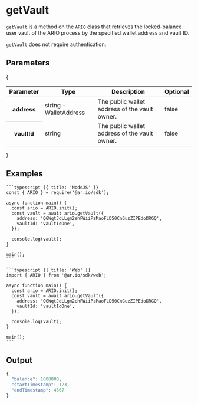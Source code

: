 
<HeroPattern />

# getVault

`getVault` is a method on the `ARIO` class that retrieves the locked-balance user vault of the ARIO process by the specified wallet address and vault ID.

`getVault` does not require authentication.

## Parameters

{
<div style={{textAlign: "center"}}>
    <table className="inline-table">
    <thead>
    <tr>
        <th>Parameter</th>
        <th>Type</th>
        <th>Description</th>
        <th>Optional</th>
    </tr>
    </thead>
    <tbody>
    <tr>
        <th>address</th>
        <td>string - WalletAddress</td>
        <td>The public wallet address of the vault owner.</td>
        <td>false</td>
    </tr>
    <tr>
        <th>vaultId</th>
        <td>string</td>
        <td>The public wallet address of the vault owner.</td>
        <td>false</td>
    </tr>
    </tbody>
    </table>
</div>
}

## Examples

<CodeGroup title="getVault">

    ```typescript {{ title: 'NodeJS' }}
    const { ARIO } = require('@ar.io/sdk');

    async function main() {
      const ario = ARIO.init();
      const vault = await ario.getVault({
        address: 'QGWqtJdLLgm2ehFWiiPzMaoFLD50CnGuzZIPEdoDRGQ',
        vaultId: 'vaultIdOne',
      });

      console.log(vault);
    }

    main();
    ```

    ```typescript {{ title: 'Web' }}
    import { ARIO } from '@ar.io/sdk/web';

    async function main() {
      const ario = ARIO.init();
      const vault = await ario.getVault({
        address: 'QGWqtJdLLgm2ehFWiiPzMaoFLD50CnGuzZIPEdoDRGQ',
        vaultId: 'vaultIdOne',
      });

      console.log(vault);
    }

    main();
    ```

</CodeGroup>

## Output

```js
{
  "balance": 1000000,
  "startTimestamp": 123,
  "endTimestamp": 4567
}
```
